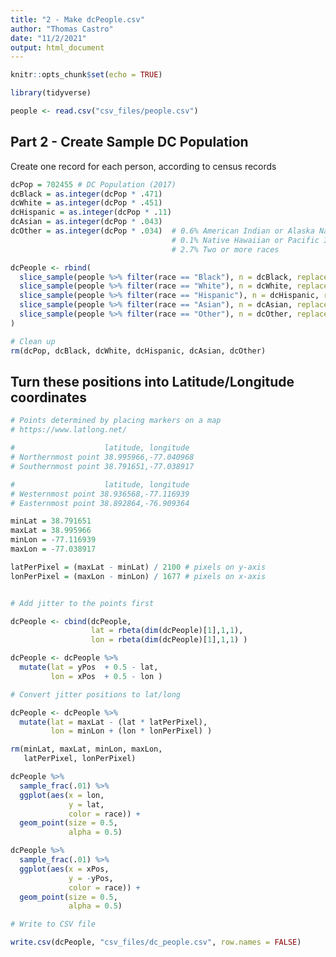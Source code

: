 ```yaml
---
title: "2 - Make dcPeople.csv"
author: "Thomas Castro"
date: "11/2/2021"
output: html_document
---
```


```r
knitr::opts_chunk$set(echo = TRUE)

library(tidyverse)

people <- read.csv("csv_files/people.csv")
```

## Part 2 - Create Sample DC Population

Create one record for each person, according to census records

```r

dcPop = 702455 # DC Population (2017)
dcBlack = as.integer(dcPop * .471)
dcWhite = as.integer(dcPop * .451)
dcHispanic = as.integer(dcPop * .11)
dcAsian = as.integer(dcPop * .043)
dcOther = as.integer(dcPop * .034)  # 0.6% American Indian or Alaska Native
                                    # 0.1% Native Hawaiian or Pacific Islander
                                    # 2.7% Two or more races

dcPeople <- rbind(
  slice_sample(people %>% filter(race == "Black"), n = dcBlack, replace = TRUE),
  slice_sample(people %>% filter(race == "White"), n = dcWhite, replace = TRUE),
  slice_sample(people %>% filter(race == "Hispanic"), n = dcHispanic, replace = TRUE),
  slice_sample(people %>% filter(race == "Asian"), n = dcAsian, replace = TRUE),
  slice_sample(people %>% filter(race == "Other"), n = dcOther, replace = TRUE)
)

# Clean up
rm(dcPop, dcBlack, dcWhite, dcHispanic, dcAsian, dcOther)

```


## Turn these positions into Latitude/Longitude coordinates

```r

# Points determined by placing markers on a map
# https://www.latlong.net/

#                    latitude, longitude
# Northernmost point 38.995966,-77.040968
# Southernmost point 38.791651,-77.038917

#                    latitude, longitude
# Westernmost point 38.936568,-77.116939
# Easternmost point 38.892864,-76.909364

minLat = 38.791651
maxLat = 38.995966
minLon = -77.116939
maxLon = -77.038917

latPerPixel = (maxLat - minLat) / 2100 # pixels on y-axis
lonPerPixel = (maxLon - minLon) / 1677 # pixels on x-axis


# Add jitter to the points first

dcPeople <- cbind(dcPeople, 
                  lat = rbeta(dim(dcPeople)[1],1,1), 
                  lon = rbeta(dim(dcPeople)[1],1,1) )

dcPeople <- dcPeople %>%
  mutate(lat = yPos  + 0.5 - lat,
         lon = xPos  + 0.5 - lon )

# Convert jitter positions to lat/long

dcPeople <- dcPeople %>%
  mutate(lat = maxLat - (lat * latPerPixel),
         lon = minLon + (lon * lonPerPixel) )
```

```r

rm(minLat, maxLat, minLon, maxLon, 
   latPerPixel, lonPerPixel)

```

```r

dcPeople %>% 
  sample_frac(.01) %>% 
  ggplot(aes(x = lon,
             y = lat,
             color = race)) +
  geom_point(size = 0.5,
             alpha = 0.5)

```

```r

dcPeople %>% 
  sample_frac(.01) %>% 
  ggplot(aes(x = xPos,
             y = -yPos,
             color = race)) +
  geom_point(size = 0.5,
             alpha = 0.5)

```

```r

# Write to CSV file

write.csv(dcPeople, "csv_files/dc_people.csv", row.names = FALSE)

```

